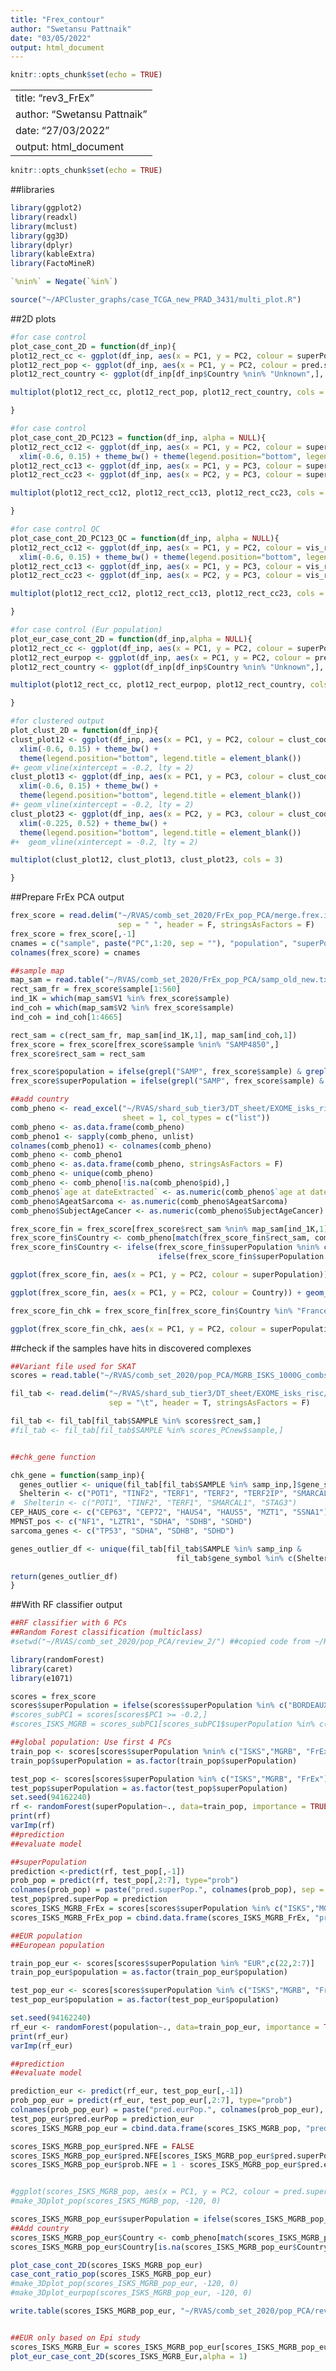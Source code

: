 ```yaml
---
title: "Frex_contour"
author: "Swetansu Pattnaik"
date: "03/05/2022"
output: html_document
---
```


```r
knitr::opts_chunk$set(echo = TRUE)
```

---
title: "rev3_FrEx"
author: "Swetansu Pattnaik"
date: "27/03/2022"
output: html_document
---

```r
knitr::opts_chunk$set(echo = TRUE)
```

##libraries
```r
library(ggplot2)
library(readxl)
library(mclust)
library(gg3D)
library(dplyr)
library(kableExtra)
library(FactoMineR)

`%nin%` = Negate(`%in%`)

source("~/APCluster_graphs/case_TCGA_new_PRAD_3431/multi_plot.R")

```

##2D plots

```r

#for case control
plot_case_cont_2D = function(df_inp){
plot12_rect_cc <- ggplot(df_inp, aes(x = PC1, y = PC2, colour = superPopulation)) + geom_point(alpha = 0.35) + theme_bw() + theme(legend.position="bottom", legend.title = element_blank()) 
plot12_rect_pop <- ggplot(df_inp, aes(x = PC1, y = PC2, colour = pred.superPop)) + geom_point() + theme_bw() + theme(legend.position="bottom", legend.title = element_blank()) 
plot12_rect_country <- ggplot(df_inp[df_inp$Country %nin% "Unknown",], aes(x = PC1, y = PC2, colour = Country)) + geom_point() + theme_bw() + theme(legend.position="bottom", legend.title = element_blank()) 

multiplot(plot12_rect_cc, plot12_rect_pop, plot12_rect_country, cols = 3)

}

#for case control
plot_case_cont_2D_PC123 = function(df_inp, alpha = NULL){
plot12_rect_cc12 <- ggplot(df_inp, aes(x = PC1, y = PC2, colour = superPopulation)) + geom_point(alpha = alpha) +
  xlim(-0.6, 0.15) + theme_bw() + theme(legend.position="bottom", legend.title = element_blank()) 
plot12_rect_cc13 <- ggplot(df_inp, aes(x = PC1, y = PC3, colour = superPopulation)) + geom_point(alpha = alpha) + xlim(-0.6, 0.15) + theme_bw() + theme(legend.position="bottom", legend.title = element_blank()) 
plot12_rect_cc23 <- ggplot(df_inp, aes(x = PC2, y = PC3, colour = superPopulation)) + geom_point(alpha = alpha) + xlim(-0.225, 0.52) + theme_bw() + theme(legend.position="bottom", legend.title = element_blank()) 

multiplot(plot12_rect_cc12, plot12_rect_cc13, plot12_rect_cc23, cols = 3)

}

#for case control QC
plot_case_cont_2D_PC123_QC = function(df_inp, alpha = NULL){
plot12_rect_cc12 <- ggplot(df_inp, aes(x = PC1, y = PC2, colour = vis_ret)) + geom_point(alpha = alpha) +
  xlim(-0.6, 0.15) + theme_bw() + theme(legend.position="bottom", legend.title = element_blank()) 
plot12_rect_cc13 <- ggplot(df_inp, aes(x = PC1, y = PC3, colour = vis_ret)) + geom_point(alpha = alpha) + xlim(-0.6, 0.15) + theme_bw() + theme(legend.position="bottom", legend.title = element_blank()) 
plot12_rect_cc23 <- ggplot(df_inp, aes(x = PC2, y = PC3, colour = vis_ret)) + geom_point(alpha = alpha) + xlim(-0.225, 0.52) + theme_bw() + theme(legend.position="bottom", legend.title = element_blank()) 

multiplot(plot12_rect_cc12, plot12_rect_cc13, plot12_rect_cc23, cols = 3)

}

#for case control (Eur population)
plot_eur_case_cont_2D = function(df_inp,alpha = NULL){
plot12_rect_cc <- ggplot(df_inp, aes(x = PC1, y = PC2, colour = superPopulation)) + geom_point(alpha = alpha) + theme_bw() + theme(legend.position="bottom", legend.title = element_blank()) 
plot12_rect_eurpop <- ggplot(df_inp, aes(x = PC1, y = PC2, colour = pred.eurPop)) + geom_point(alpha = alpha) + theme_bw() + theme(legend.position="bottom", legend.title = element_blank()) 
plot12_rect_country <- ggplot(df_inp[df_inp$Country %nin% "Unknown",], aes(x = PC1, y = PC2, colour = Country)) + geom_point() + theme_bw() + theme(legend.position="bottom", legend.title = element_blank()) 

multiplot(plot12_rect_cc, plot12_rect_eurpop, plot12_rect_country, cols = 3)

}

#for clustered output
plot_clust_2D = function(df_inp){
clust_plot12 <- ggplot(df_inp, aes(x = PC1, y = PC2, colour = clust_code)) + geom_point() +
  xlim(-0.6, 0.15) + theme_bw() + 
  theme(legend.position="bottom", legend.title = element_blank()) 
#+ geom_vline(xintercept = -0.2, lty = 2)
clust_plot13 <- ggplot(df_inp, aes(x = PC1, y = PC3, colour = clust_code)) + geom_point() +
  xlim(-0.6, 0.15) + theme_bw() + 
  theme(legend.position="bottom", legend.title = element_blank()) 
#+ geom_vline(xintercept = -0.2, lty = 2)
clust_plot23 <- ggplot(df_inp, aes(x = PC2, y = PC3, colour = clust_code)) + geom_point() +
  xlim(-0.225, 0.52) + theme_bw() + 
  theme(legend.position="bottom", legend.title = element_blank()) 
#+  geom_vline(xintercept = -0.2, lty = 2)

multiplot(clust_plot12, clust_plot13, clust_plot23, cols = 3)

}

```


##Prepare FrEx PCA output

```r
frex_score = read.delim("~/RVAS/comb_set_2020/FrEx_pop_PCA/merge.frex.isks.pca.vs.1000g.eigenvec", 
                        sep = " ", header = F, stringsAsFactors = F)
frex_score = frex_score[,-1]
cnames = c("sample", paste("PC",1:20, sep = ""), "population", "superPopulation")
colnames(frex_score) = cnames

##sample map
map_sam = read.table("~/RVAS/comb_set_2020/FrEx_pop_PCA/samp_old_new.txt", header = F, stringsAsFactors = F, sep = "")
rect_sam_fr = frex_score$sample[1:560]
ind_1K = which(map_sam$V1 %in% frex_score$sample)
ind_coh = which(map_sam$V2 %in% frex_score$sample)
ind_coh = ind_coh[1:4665]

rect_sam = c(rect_sam_fr, map_sam[ind_1K,1], map_sam[ind_coh,1])
frex_score = frex_score[frex_score$sample %nin% "SAMP4850",]
frex_score$rect_sam = rect_sam

frex_score$population = ifelse(grepl("SAMP", frex_score$sample) & grepl("^[ABZ]", frex_score$rect_sam), "MGRB", frex_score$population)
frex_score$superPopulation = ifelse(grepl("SAMP", frex_score$sample) & grepl("^[ABZ]", frex_score$rect_sam), "MGRB", frex_score$superPopulation)

##add country
comb_pheno <- read_excel("~/RVAS/shard_sub_tier3/DT_sheet/EXOME_isks_risc/test/git_proj_rvas/Comb_set_round2/ISKS_MGRB_2020/ISKS_AR_AD/Aug31_freeze/review_add/R2Q6_popstruc/Ethnicity.xlsx",
                         sheet = 1, col_types = c("list"))
comb_pheno <- as.data.frame(comb_pheno)
comb_pheno1 <- sapply(comb_pheno, unlist)
colnames(comb_pheno1) <- colnames(comb_pheno)
comb_pheno <- comb_pheno1
comb_pheno <- as.data.frame(comb_pheno, stringsAsFactors = F)
comb_pheno <- unique(comb_pheno)
comb_pheno <- comb_pheno[!is.na(comb_pheno$pid),]
comb_pheno$`age at dateExtracted` <- as.numeric(comb_pheno$`age at dateExtracted`)
comb_pheno$AgeatSarcoma <- as.numeric(comb_pheno$AgeatSarcoma)
comb_pheno$SubjectAgeCancer <- as.numeric(comb_pheno$SubjectAgeCancer)

frex_score_fin = frex_score[frex_score$rect_sam %nin% map_sam[ind_1K,1],] ##remove 1000 genome
frex_score_fin$Country <- comb_pheno[match(frex_score_fin$rect_sam, comb_pheno$pmn),64]
frex_score_fin$Country <- ifelse(frex_score_fin$superPopulation %nin% c("MGRB", "ISKS"), "France",
                                 ifelse(frex_score_fin$superPopulation %in% c("MGRB"), "Aus", frex_score_fin$Country))

ggplot(frex_score_fin, aes(x = PC1, y = PC2, colour = superPopulation)) + geom_point(alpha = 1) + theme_bw() + theme(legend.position="bottom", legend.title = element_blank())

ggplot(frex_score_fin, aes(x = PC1, y = PC2, colour = Country)) + geom_point(alpha = 1) + theme_bw() + theme(legend.position="bottom", legend.title = element_blank())

frex_score_fin_chk = frex_score_fin[frex_score_fin$Country %in% "France",]

ggplot(frex_score_fin_chk, aes(x = PC1, y = PC2, colour = superPopulation)) + geom_point(alpha = 1) + theme_bw() + theme(legend.position="bottom", legend.title = element_blank())


```

##check if the samples have hits in discovered complexes
```r
##Variant file used for SKAT
scores = read.table("~/RVAS/comb_set_2020/pop_PCA/MGRB_ISKS_1000G_combset_pca.scores_clustered_rect_sam.tsv", header = T, sep = "\t", stringsAsFactors = F)

fil_tab <- read.delim("~/RVAS/shard_sub_tier3/DT_sheet/EXOME_isks_risc/test/comb_set_2020/ISKS_AR_AD/SKAT/all_isksmgrb_skatinp_combset2020_clin_C3C4C5_NFE0002_AD_rm_dup_freeze.tsv", 
                      sep = "\t", header = T, stringsAsFactors = F)

fil_tab <- fil_tab[fil_tab$SAMPLE %in% scores$rect_sam,]
#fil_tab <- fil_tab[fil_tab$SAMPLE %in% scores_PCnew$sample,]


##chk_gene function

chk_gene = function(samp_inp){
  genes_outlier <- unique(fil_tab[fil_tab$SAMPLE %in% samp_inp,]$gene_symbol)
  Shelterin <- c("POT1", "TINF2", "TERF1", "TERF2", "TERF2IP", "SMARCAL1", "STAG3", "TIMELESS")
#  Shelterin <- c("POT1", "TINF2", "TERF1", "SMARCAL1", "STAG3")
CEP_HAUS_core <- c("CEP63", "CEP72", "HAUS4", "HAUS5", "MZT1", "SSNA1")
MPNST_pos <- c("NF1", "LZTR1", "SDHA", "SDHB", "SDHD")
sarcoma_genes <- c("TP53", "SDHA", "SDHB", "SDHD")

genes_outlier_df <- unique(fil_tab[fil_tab$SAMPLE %in% samp_inp & 
                                     fil_tab$gene_symbol %in% c(Shelterin, CEP_HAUS_core, MPNST_pos, "TP53"),c(1,9,127)])

return(genes_outlier_df)
}

```





##With RF classifier output

```r

##RF classifier with 6 PCs
##Random Forest classification (multiclass)
#setwd("~/RVAS/comb_set_2020/pop_PCA/review_2/") ##copied code from ~/RVAS/comb_set_2020/pop_PCA/review_2/pca_pop_cluster.R

library(randomForest)
library(caret)
library(e1071)

scores = frex_score
scores$superPopulation = ifelse(scores$superPopulation %in% c("BORDEAUX", "BREST", "DIJON","LILLE", "NANTES", "ROUEN"), "FrEx", scores$superPopulation)
#scores_subPC1 = scores[scores$PC1 >= -0.2,]
#scores_ISKS_MGRB = scores_subPC1[scores_subPC1$superPopulation %in% c("ISKS","MGRB", "RISC", "LIONS"),]

##global population: Use first 4 PCs
train_pop <- scores[scores$superPopulation %nin% c("ISKS","MGRB", "FrEx"),c(23,2:7)]
train_pop$superPopulation = as.factor(train_pop$superPopulation)

test_pop <- scores[scores$superPopulation %in% c("ISKS","MGRB", "FrEx"),c(23,2:7)]
test_pop$superPopulation = as.factor(test_pop$superPopulation)
set.seed(94162240)
rf <- randomForest(superPopulation~., data=train_pop, importance = TRUE, proximity = TRUE, ntree = 10000) 
print(rf)
varImp(rf)
##prediction
##evaluate model

##superPopulation
prediction <-predict(rf, test_pop[,-1])
prob_pop = predict(rf, test_pop[,2:7], type="prob")
colnames(prob_pop) = paste("pred.superPop.", colnames(prob_pop), sep = "")
test_pop$pred.superPop = prediction
scores_ISKS_MGRB_FrEx = scores[scores$superPopulation %in% c("ISKS","MGRB", "FrEx"), 1:24]
scores_ISKS_MGRB_FrEx_pop = cbind.data.frame(scores_ISKS_MGRB_FrEx, "pred.superPop" = prediction, prob_pop)

##EUR population
##European population

train_pop_eur <- scores[scores$superPopulation %in% "EUR",c(22,2:7)]
train_pop_eur$population = as.factor(train_pop_eur$population)

test_pop_eur <- scores[scores$superPopulation %in% c("ISKS","MGRB", "FrEx"),c(22,2:7)]
test_pop_eur$population = as.factor(test_pop_eur$population)

set.seed(94162240)
rf_eur <- randomForest(population~., data=train_pop_eur, importance = TRUE, proximity = TRUE, ntree = 10000) 
print(rf_eur)
varImp(rf_eur)

##prediction
##evaluate model

prediction_eur <- predict(rf_eur, test_pop_eur[,-1])
prob_pop_eur = predict(rf_eur, test_pop_eur[,2:7], type="prob")
colnames(prob_pop_eur) = paste("pred.eurPop.", colnames(prob_pop_eur), sep = "")
test_pop_eur$pred.eurPop = prediction_eur
scores_ISKS_MGRB_pop_eur = cbind.data.frame(scores_ISKS_MGRB_pop, "pred.eurPop" = prediction_eur, prob_pop_eur)

scores_ISKS_MGRB_pop_eur$pred.NFE = FALSE
scores_ISKS_MGRB_pop_eur$pred.NFE[scores_ISKS_MGRB_pop_eur$pred.superPop == "EUR" & scores_ISKS_MGRB_pop_eur$pred.eurPop != "FIN"] = TRUE
scores_ISKS_MGRB_pop_eur$prob.NFE = 1 - scores_ISKS_MGRB_pop_eur$pred.eurPop.FIN


#ggplot(scores_ISKS_MGRB_pop, aes(x = PC1, y = PC2, colour = pred.superPop)) + geom_point() + theme_bw() + theme(legend.position="bottom", legend.title = element_blank())
#make_3Dplot_pop(scores_ISKS_MGRB_pop, -120, 0)

scores_ISKS_MGRB_pop_eur$superPopulation = ifelse(scores_ISKS_MGRB_pop_eur$superPopulation %in% "MGRB", "controls", "sarcoma")
##Add country
scores_ISKS_MGRB_pop_eur$Country <- comb_pheno[match(scores_ISKS_MGRB_pop_eur$rect_sam, comb_pheno$pmn),64]
scores_ISKS_MGRB_pop_eur$Country[is.na(scores_ISKS_MGRB_pop_eur$Country)] = "Aus_MGRB"

plot_case_cont_2D(scores_ISKS_MGRB_pop_eur)
case_cont_ratio_pop(scores_ISKS_MGRB_pop_eur)
#make_3Dplot_pop(scores_ISKS_MGRB_pop_eur, -120, 0)
#make_3Dplot_eurpop(scores_ISKS_MGRB_pop_eur, -120, 0)

write.table(scores_ISKS_MGRB_pop_eur, "~/RVAS/comb_set_2020/pop_PCA/review_2/MGRB_ISKS_combset_pca.scores_RF_clustered.tsv", col.names = TRUE, row.names = FALSE, quote = F, sep = "\t")


##EUR only based on Epi study
scores_ISKS_MGRB_Eur = scores_ISKS_MGRB_pop_eur[scores_ISKS_MGRB_pop_eur$pred.superPop %in% "EUR",]
plot_eur_case_cont_2D(scores_ISKS_MGRB_Eur,alpha = 1)

```

